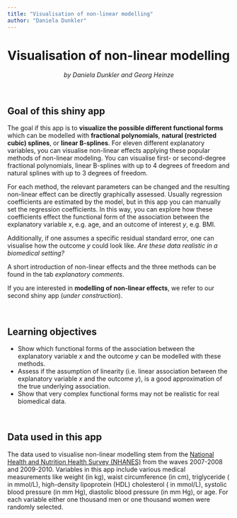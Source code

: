 ```yaml
---
title: "Visualisation of non-linear modelling"
author: "Daniela Dunkler"
---
```


**Visualisation of non-linear modelling**
=========================================

<center><div class = "gray">*by Daniela Dunkler and Georg Heinze*</div></center>

<br>

## Goal of this shiny app
The goal if this app is to **visualize the possible different functional forms** which can be modelled with **fractional polynomials**, **natural (restricted cubic) splines**, or **linear B-splines**. For eleven different explanatory variables, you can visualise non-linear effects applying these popular methods of non-linear modeling. You can visualise first- or second-degree fractional polynomials, linear B-splines with up to 4 degrees of freedom and natural splines with up to 3 degrees of freedom. 

For each method, the relevant parameters can be changed and the resulting non-linear effect can be directly graphically assessed. Usually regression coefficients are estimated by the model, but in this app you can manually set the regression coefficients. In this way, you can explore how these coefficients effect the functional form of the association between the explanatory variable $x$, e.g. age, and an outcome of interest $y$, e.g. BMI.

Additionally, if one assumes a specific residual standard error, one can visualise how the outcome $y$ could look like. *Are these data realistic in a biomedical setting?*

A short introduction of non-linear effects and the three methods can be found in the tab *explanatory comments*.

If you are interested in **modelling of non-linear effects**, we refer to our second shiny app (*under construction*).

<br>
               
## Learning objectives
* Show which functional forms of the association between the explanatory variable $x$ and the outcome $y$ can be modelled with these methods.
* Assess if the assumption of linearity (i.e. linear association between the explanatory variable $x$ and the outcome $y$), is a good approximation of the true underlying association.
* Show that very complex functional forms may not be realistic for real biomedical data.

<br>
               
## Data used in this app
The data used to visualise non-linear modelling stem from the [National Health and Nutrition Health Survey (NHANES)](<https://www.cdc.gov/nchs/nhanes/index.htm>) from the waves 2007-2008 and 2009-2010. Variables in this app include various medical measurements like weight (in kg), waist circumference (in cm), triglyceride ( in mmol/L), high-density lipoprotein (HDL) cholesterol ( in mmol/L), systolic blood pressure (in mm Hg), diastolic blood pressure (in mm Hg), or age. For each variable either one thousand men or one thousand women were randomly selected.

